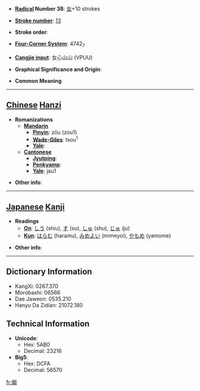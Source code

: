 * '''[[Wiktionary:Chinese radical index| Radical]] Number 38''': [[Wiktionary:Chinese radical index 女|女]]+10 strokes

* '''[[Wiktionary:Chinese total strokes index|Stroke number]]''': [[Wiktionary:Chinese total strokes index 13|13]]

* '''Stroke order''': 

* '''[[Wiktionary:Chinese four corner index|Four-Corner System]]''': 4742<sub>7</sub>

* '''[[Wiktionary:Chinese Cangjie index|Cangjie input]]''': 女心山山 (VPUU)

* '''Graphical Significance and Origin''': 

* '''Common Meaning'''

----

== [[Chinese]] [[Hanzi]] ==

* '''Romanizations'''
** '''[[Mandarin]]'''
*** '''[[Pinyin]]''': zōu (zou1)
*** '''[[Wade-Giles]]''': tsou<sup>1</sup>
*** '''[[Yale]]''': 
** '''[[Cantonese]]'''
*** '''[[Jyutping]]''':
*** '''[[Penkyamp]]''': 
*** '''[[Yale]]''': jau1

* '''Other info''': 

----

== [[Japanese]] [[Kanji]] ==

* '''Readings'''
** '''[[On]]''': [[しう]] (shiu), [[す]] (su), [[しゅ]] (shu), [[じゅ]] (ju)
** '''[[Kun]]''': [[はらむ]] (haramu), [[みめよい]] (mimeyoi), [[やもめ]] (yamome)

* '''Other info''':  

----

== Dictionary Information ==

* KangXi: 0267.370
* Morobashi: 06566
* Dae Jaweon: 0535.210
* Hanyu Da Zidian: 21072.180

== Technical Information ==

* '''Unicode''':
** Hex: 5AB0
** Decimal: 23216
* '''Big5''':
** Hex: DCFA
** Decimal: 56570

[[fr:媰]]